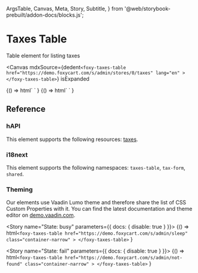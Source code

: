   ArgsTable,
  Canvas,
  Meta,
  Story,
  Subtitle,
} from  '@web/storybook-prebuilt/addon-docs/blocks.js';


<Meta 
  title="Tables / TaxesTable" 
  component="foxy-taxes-table"
  />

# Taxes Table

<Subtitle>Table element for listing taxes</Subtitle>

<Canvas
  mdxSource={dedent`
    <foxy-taxes-table
      href="https://demo.foxycart.com/s/admin/stores/0/taxes"
      lang="en"
    >
    </foxy-taxes-table>
  `}
  isExpanded
  >
  <Story name="Playground">
    {() =>
      html`
        <foxy-taxes-table
          href="https://demo.foxycart.com/s/admin/stores/0/taxes"
          lang="en"
        >
        </foxy-taxes-table>
      `
    }
  </Story>
</Canvas>

<Story name="Narrow">
  {() =>
    html`
      <foxy-taxes-table
        href="https://demo.foxycart.com/s/admin/stores/0/taxes"
        lang="en"
        class="container-narrow"
      >
      </foxy-taxes-table>
    `
  }
</Story>

## Reference

<ArgsTable of="foxy-taxes-table" />

### hAPI

This element supports the following resources: [taxes](https://api.foxycart.com/rels/taxes).

### i18next

This element supports the following namespaces: `taxes-table`, `tax-form`, `shared`.

### Theming

Our elements use Vaadin Lumo theme and therefore share the list of CSS Custom Properties with it. You can find the latest documentation and theme editor on [demo.vaadin.com](https://demo.vaadin.com/lumo-editor/).



<Story name="State: busy" parameters={{ docs: { disable: true } }}>
  {() =>
    html`
      <foxy-taxes-table
        href="https://demo.foxycart.com/s/admin/sleep"
        class="container-narrow"
      >
      </foxy-taxes-table>
    `
  }
</Story>

<Story name="State: fail" parameters={{ docs: { disable: true } }}>
  {() =>
    html`
      <foxy-taxes-table
        href="https://demo.foxycart.com/s/admin/not-found"
        class="container-narrow"
      >
      </foxy-taxes-table>
    `
  }
</Story>
